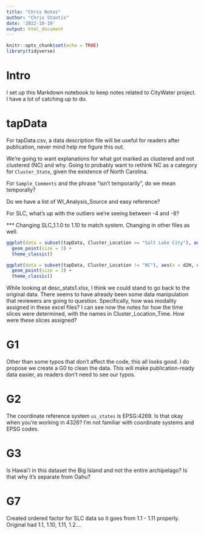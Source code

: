 ```yaml
---
title: "Chris Notes"
author: "Chris Stantis"
date: '2022-10-19'
output: html_document
---
```


```r
knitr::opts_chunk$set(echo = TRUE)
library(tidyverse)
```
# Intro
I set up this Markdown notebook to keep notes related to CityWater project. I have a lot of catching up to do. 

# tapData
For tapData.csv, a data description file will be useful for readers after publication, never mind help me figure this out. 

We're going to want explanations for what got marked as clustered and not clustered (NC) and why. Going to probably want to rethink NC as a category for ```Cluster_State```, given the existence of North Carolina. 

For ```Sample_Comments``` and the phrase "isn't temporarily", do we mean temporally? 

Do we have a list of WI_Analysis_Source and easy reference?

For SLC, what's up with the outliers we're seeing between -4 and -8?

*** Changing SLC_1.1.0 to 1.10 to match system. Changing in other files as well. 

```r
ggplot(data = subset(tapData, Cluster_Location == "Salt Lake City"), aes(x = Month, y = d18O, color = Lat)) +
  geom_point(size = 3) + 
  theme_classic()

ggplot(data = subset(tapData, Cluster_Location != "NC"), aes(x = d2H, d18O, color = Cluster_Location)) + 
  geom_point(size = 3) + 
  theme_classic()
```

While looking at desc_stats1.xlsx, I think we could stand to go back to the original data. There seems to have already been some data manipulation that reviewers are going to question. Specifically, how was modality assigned in these excel files? 
I can see now the notes for how the time slices were determined, with the names in Cluster_Location_Time. How were these slices assigned?  

# G1 
Other than some typos that don't affect the code, this all looks good. I do propose we create a G0 to clean the data. This will make publication-ready data easier, as readers don't need to see our typos. 

# G2
The coordinate reference system ```us_states``` is EPSG:4269. Is that okay when you're working in 4326? I'm not familiar with coordinate systems and EPSG codes. 

# G3
Is Hawai'i in this dataset the Big Island and not the entire archipelago? Is that why it's separate from Oahu?

# G7
Created ordered factor for SLC data so it goes from 1.1 - 1.11 properly. Original had 1.1, 1.10, 1.11, 1.2....

